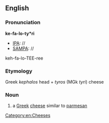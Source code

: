 ==English==
===Pronunciation===

'''ke-fa-lo-ty*ri'''
* [[IPA]]: //
* [[SAMPA]]: //
keh-fa-lo-TEE-ree
===Etymology===
Greek ''kephalos'' head + ''tyros'' (MGk ''tyri'') cheese
===Noun===
{{wikipedia}}
{{head|en|noun}}
# a [[Greek]] [[cheese]] similar to [[parmesan]]
[[Category:en:Cheeses]]